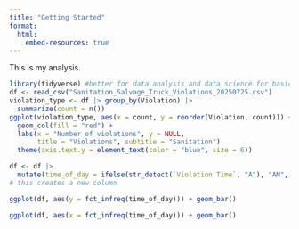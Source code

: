 ```yaml
---
title: "Getting Started"
format: 
  html:
    embed-resources: true
---
```


This is my analysis.

```r
library(tidyverse) #better for data analysis and data science for basic r
df <- read_csv("Sanitation_Salvage_Truck_Violations_20250725.csv")
violation_type <- df |> group_by(Violation) |>
  summarize(count = n())
ggplot(violation_type, aes(x = count, y = reorder(Violation, count))) + 
  geom_col(fill = "red") +
  labs(x = "Number of violations", y = NULL,
       title = "Violations", subtitle = "Sanitation")
  theme(axis.text.y = element_text(color = "blue", size = 6))
```

```r
df <- df |>
  mutate(time_of_day = ifelse(str_detect(`Violation Time`, "A"), "AM", "PM"))
# this creates a new column

ggplot(df, aes(y = fct_infreq(time_of_day))) + geom_bar()

ggplot(df, aes(x = fct_infreq(time_of_day))) + geom_bar()


```

